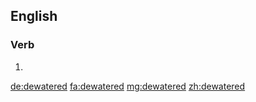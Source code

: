 ==English==

===Verb===
{{head|en|verb form}}

# {{en-past of|dewater}}

[[de:dewatered]]
[[fa:dewatered]]
[[mg:dewatered]]
[[zh:dewatered]]